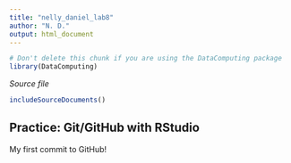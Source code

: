 ```yaml
---
title: "nelly_daniel_lab8"
author: "N. D."
output: html_document
---
```


```r
# Don't delete this chunk if you are using the DataComputing package
library(DataComputing)
```

*Source file* 
```r
includeSourceDocuments()
```

## Practice: Git/GitHub with RStudio

My first commit to GitHub!



